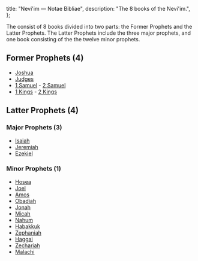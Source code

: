   title: "Nevi'im — Notae Bibliae",
  description: "The 8 books of the Nevi'im.",
};

<Initial text="Nevi'im"/>

The <Definition lang="hebrew" anchor="neviim" text="Nevi'im"/> consist of 8 books divided into two parts: the Former Prophets and the Latter Prophets. The Latter Prophets include the three major prophets, and one book consisting of the the twelve minor prophets.

## Former Prophets (4)

* [Joshua](/bible/old-testament/historical-books/joshua)
* [Judges](/bible/old-testament/historical-books/judges)
* [1 Samuel](/bible/old-testament/historical-books/1-samuel) - [2 Samuel](/bible/old-testament/historical-books/2-samuel)
* [1 Kings](/bible/old-testament/historical-books/1-kings) - [2 Kings](/bible/old-testament/historical-books/2-kings)

## Latter Prophets (4)

### Major Prophets (3)

* [Isaiah](/bible/old-testament/prophetic-books/isaiah)
* [Jeremiah](/bible/old-testament/prophetic-books/jeremiah)
* [Ezekiel](/bible/old-testament/prophetic-books/ezekiel)

### Minor Prophets (1)

* [Hosea](/bible/old-testament/prophetic-books/hosea)
* [Joel](/bible/old-testament/prophetic-books/joel)
* [Amos](/bible/old-testament/prophetic-books/amos)
* [Obadiah](/bible/old-testament/prophetic-books/obadiah)
* [Jonah](/bible/old-testament/prophetic-books/jonah)
* [Micah](/bible/old-testament/prophetic-books/micah)
* [Nahum](/bible/old-testament/prophetic-books/nahum)
* [Habakkuk](/bible/old-testament/prophetic-books/habakkuk)
* [Zephaniah](/bible/old-testament/prophetic-books/zephaniah)
* [Haggai](/bible/old-testament/prophetic-books/haggai)
* [Zechariah](/bible/old-testament/prophetic-books/zechariah)
* [Malachi](/bible/old-testament/prophetic-books/malachi)
